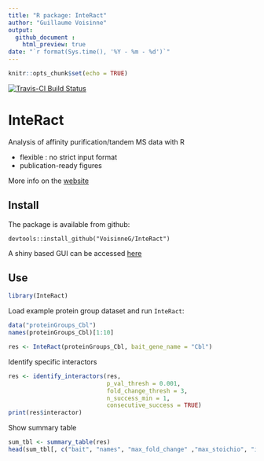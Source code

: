 ```yaml
---
title: "R package: InteRact"
author: "Guillaume Voisinne"
output: 
  github_document :
    html_preview: true
date: "`r format(Sys.time(), '%Y - %m - %d')`"
---
```


```r
knitr::opts_chunk$set(echo = TRUE)
```

[![Travis-CI Build Status](https://travis-ci.org/VoisinneG/InteRact.svg?branch=master)](https://travis-ci.org/VoisinneG/InteRact) 

# InteRact
Analysis of affinity purification/tandem MS data with R

* flexible : no strict input format
* publication-ready figures

More info on the [website](https://voisinneg.github.io/InteRact)

## Install

The package is available from github:
```
devtools::install_github("VoisinneG/InteRact")

```
A shiny based GUI can be accessed [here](https://voisinneg.shinyapps.io/interact/)

## Use

```r
library(InteRact)
```
Load example protein group dataset and run `InteRact`:

```r
data("proteinGroups_Cbl")
names(proteinGroups_Cbl)[1:10]
```

```r
res <- InteRact(proteinGroups_Cbl, bait_gene_name = "Cbl")
```


Identify specific interactors
```r
res <- identify_interactors(res,
                            p_val_thresh = 0.001, 
                            fold_change_thresh = 3, 
                            n_success_min = 1, 
                            consecutive_success = TRUE)
print(res$interactor)
```

Show summary table

```r
sum_tbl <- summary_table(res)
head(sum_tbl[, c("bait", "names", "max_fold_change" ,"max_stoichio", "is_interactor")])
```


